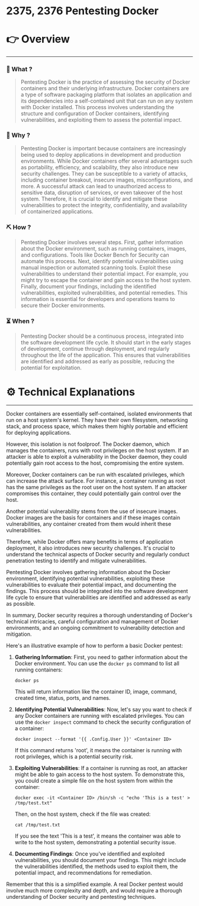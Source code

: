 # 2375, 2376 Pentesting Docker


# 👉 Overview

---

### 👀 What ?

> Pentesting Docker is the practice of assessing the security of Docker containers and their underlying infrastructure. Docker containers are a type of software packaging platform that isolates an application and its dependencies into a self-contained unit that can run on any system with Docker installed. This process involves understanding the structure and configuration of Docker containers, identifying vulnerabilities, and exploiting them to assess the potential impact.
> 

### 🧐 Why ?

> Pentesting Docker is important because containers are increasingly being used to deploy applications in development and production environments. While Docker containers offer several advantages such as portability, efficiency, and scalability, they also introduce new security challenges. They can be susceptible to a variety of attacks, including container breakout, insecure images, misconfigurations, and more. A successful attack can lead to unauthorized access to sensitive data, disruption of services, or even takeover of the host system. Therefore, it is crucial to identify and mitigate these vulnerabilities to protect the integrity, confidentiality, and availability of containerized applications.
> 

### ⛏️ How ?

> Pentesting Docker involves several steps. First, gather information about the Docker environment, such as running containers, images, and configurations. Tools like Docker Bench for Security can automate this process. Next, identify potential vulnerabilities using manual inspection or automated scanning tools. Exploit these vulnerabilities to understand their potential impact. For example, you might try to escape the container and gain access to the host system. Finally, document your findings, including the identified vulnerabilities, exploited vulnerabilities, and potential remedies. This information is essential for developers and operations teams to secure their Docker environments.
> 

### ⏳ When ?

> Pentesting Docker should be a continuous process, integrated into the software development life cycle. It should start in the early stages of development, continue through deployment, and regularly throughout the life of the application. This ensures that vulnerabilities are identified and addressed as early as possible, reducing the potential for exploitation.
> 

# ⚙️ Technical Explanations

---

Docker containers are essentially self-contained, isolated environments that run on a host system's kernel. They have their own filesystem, networking stack, and process space, which makes them highly portable and efficient for deploying applications.

However, this isolation is not foolproof. The Docker daemon, which manages the containers, runs with root privileges on the host system. If an attacker is able to exploit a vulnerability in the Docker daemon, they could potentially gain root access to the host, compromising the entire system.

Moreover, Docker containers can be run with escalated privileges, which can increase the attack surface. For instance, a container running as root has the same privileges as the root user on the host system. If an attacker compromises this container, they could potentially gain control over the host.

Another potential vulnerability stems from the use of insecure images. Docker images are the basis for containers and if these images contain vulnerabilities, any container created from them would inherit these vulnerabilities.

Therefore, while Docker offers many benefits in terms of application deployment, it also introduces new security challenges. It's crucial to understand the technical aspects of Docker security and regularly conduct penetration testing to identify and mitigate vulnerabilities.

Pentesting Docker involves gathering information about the Docker environment, identifying potential vulnerabilities, exploiting these vulnerabilities to evaluate their potential impact, and documenting the findings. This process should be integrated into the software development life cycle to ensure that vulnerabilities are identified and addressed as early as possible.

In summary, Docker security requires a thorough understanding of Docker's technical intricacies, careful configuration and management of Docker environments, and an ongoing commitment to vulnerability detection and mitigation.

Here's an illustrative example of how to perform a basic Docker pentest:

1. **Gathering Information**:
First, you need to gather information about the Docker environment. You can use the `docker ps` command to list all running containers:
    
    ```
    docker ps
    
    ```
    
    This will return information like the container ID, image, command, created time, status, ports, and names.
    
2. **Identifying Potential Vulnerabilities**:
Now, let's say you want to check if any Docker containers are running with escalated privileges. You can use the `docker inspect` command to check the security configuration of a container:
    
    ```
    docker inspect --format '{{ .Config.User }}' <Container ID>
    
    ```
    
    If this command returns 'root', it means the container is running with root privileges, which is a potential security risk.
    
3. **Exploiting Vulnerabilities**:
If a container is running as root, an attacker might be able to gain access to the host system. To demonstrate this, you could create a simple file on the host system from within the container:
    
    ```
    docker exec -it <Container ID> /bin/sh -c "echo 'This is a test' > /tmp/test.txt"
    
    ```
    
    Then, on the host system, check if the file was created:
    
    ```
    cat /tmp/test.txt
    
    ```
    
    If you see the text 'This is a test', it means the container was able to write to the host system, demonstrating a potential security issue.
    
4. **Documenting Findings**:
Once you've identified and exploited vulnerabilities, you should document your findings. This might include the vulnerabilities identified, the methods used to exploit them, the potential impact, and recommendations for remediation.

Remember that this is a simplified example. A real Docker pentest would involve much more complexity and depth, and would require a thorough understanding of Docker security and pentesting techniques.
